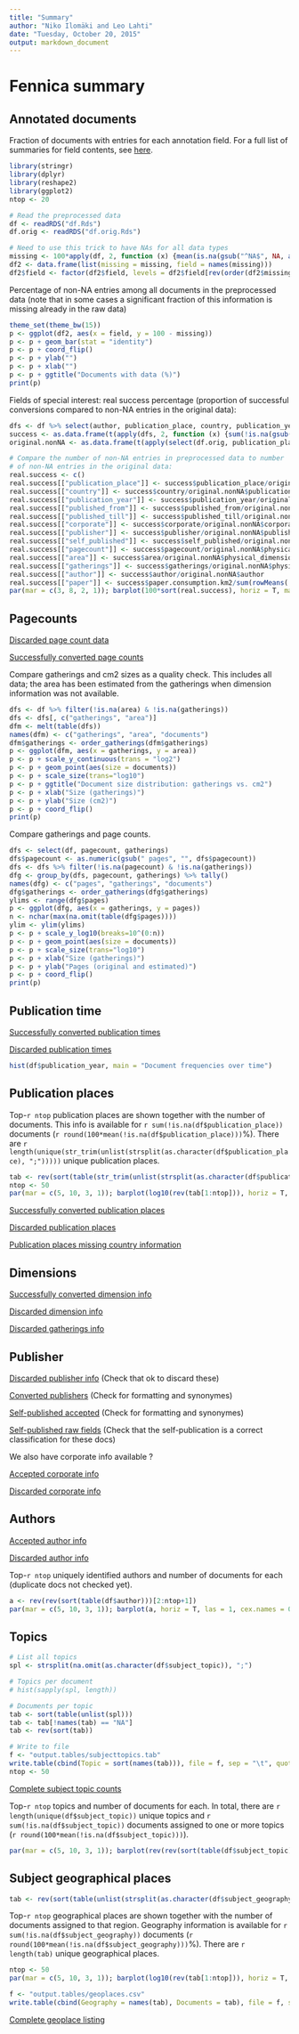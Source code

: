 ```yaml
---
title: "Summary"
author: "Niko Ilomäki and Leo Lahti"
date: "Tuesday, October 20, 2015"
output: markdown_document
---
```


# Fennica summary

## Annotated documents

Fraction of documents with entries for each annotation field. For a full list of summaries for field contents, see [here](https://github.com/rOpenGov/fennica/tree/master/inst/examples/output.tables).

```r

library(stringr)
library(dplyr)
library(reshape2)
library(ggplot2)
ntop <- 20

# Read the preprocessed data
df <- readRDS("df.Rds")
df.orig <- readRDS("df.orig.Rds")

# Need to use this trick to have NAs for all data types
missing <- 100*apply(df, 2, function (x) {mean(is.na(gsub("^NA$", NA, as.character(x))))})
df2 <- data.frame(list(missing = missing, field = names(missing)))
df2$field <- factor(df2$field, levels = df2$field[rev(order(df2$missing))])
```

Percentage of non-NA entries among all documents in the preprocessed data (note that in some cases a significant fraction of this information is missing already in the raw data)

```r
theme_set(theme_bw(15))
p <- ggplot(df2, aes(x = field, y = 100 - missing))
p <- p + geom_bar(stat = "identity")
p <- p + coord_flip()
p <- p + ylab("")
p <- p + xlab("")
p <- p + ggtitle("Documents with data (%)")
print(p)
```


Fields of special interest: real success percentage (proportion of successful conversions compared to non-NA entries in the original data):

```r
dfs <- df %>% select(author, publication_place, country, publication_year, published_from, published_till, corporate, area, pagecount, gatherings, width, height, paper.consumption.km2, publisher)
success <- as.data.frame(t(apply(dfs, 2, function (x) {sum(!is.na(gsub("^NA$", NA, as.character(x))))})))
original.nonNA <- as.data.frame(t(apply(select(df.orig, publication_place, publication_time, corporate, physical_extent, physical_dimension, publisher, author_name), 2, function (x) {sum(!is.na(gsub("^NA$", NA, as.character(x))))})))

# Compare the number of non-NA entries in preprocessed data to number
# of non-NA entries in the original data:
real.success <- c()
real.success[["publication_place"]] <- success$publication_place/original.nonNA$publication_place
real.success[["country"]] <- success$country/original.nonNA$publication_place
real.success[["publication_year"]] <- success$publication_year/original.nonNA$publication_time
real.success[["published_from"]] <- success$published_from/original.nonNA$publication_time
real.success[["published_till"]] <- success$published_till/original.nonNA$publication_time
real.success[["corporate"]] <- success$corporate/original.nonNA$corporate
real.success[["publisher"]] <- success$publisher/original.nonNA$publisher
real.success[["self_published"]] <- success$self_published/original.nonNA$publisher
real.success[["pagecount"]] <- success$pagecount/original.nonNA$physical_extent
real.success[["area"]] <- success$area/original.nonNA$physical_dimension
real.success[["gatherings"]] <- success$gatherings/original.nonNA$physical_dimension
real.success[["author"]] <- success$author/original.nonNA$author
real.success[["paper"]] <- success$paper.consumption.km2/sum(rowMeans(!is.na(df.orig[, c("physical_extent", "physical_dimension")])) == 1)
par(mar = c(3, 8, 2, 1)); barplot(100*sort(real.success), horiz = T, main = "Real success rate (selected fields)", las = 1, xlim = c(0, 100), xlab = "Success rate (%)")
```

## Pagecounts

[Discarded page count data](https://github.com/rOpenGov/fennica/blob/master/inst/examples/output.tables/pagecount_discarded.csv)

[Successfully converted page counts](https://github.com/rOpenGov/fennica/blob/master/inst/examples/output.tables/pagecount_conversion.csv)

Compare gatherings and cm2 sizes as a quality check. This includes all data; the area has been estimated from the gatherings when dimension information was not available.

```r
dfs <- df %>% filter(!is.na(area) & !is.na(gatherings))
dfs <- dfs[, c("gatherings", "area")]
dfm <- melt(table(dfs))
names(dfm) <- c("gatherings", "area", "documents")
dfm$gatherings <- order_gatherings(dfm$gatherings)
p <- ggplot(dfm, aes(x = gatherings, y = area)) 
p <- p + scale_y_continuous(trans = "log2")
p <- p + geom_point(aes(size = documents))
p <- p + scale_size(trans="log10")
p <- p + ggtitle("Document size distribution: gatherings vs. cm2")
p <- p + xlab("Size (gatherings)")
p <- p + ylab("Size (cm2)")
p <- p + coord_flip()
print(p)
```

Compare gatherings and page counts. 

```r
dfs <- select(df, pagecount, gatherings) 
dfs$pagecount <- as.numeric(gsub(" pages", "", dfs$pagecount))
dfs <- dfs %>% filter(!is.na(pagecount) & !is.na(gatherings))
dfg <- group_by(dfs, pagecount, gatherings) %>% tally()
names(dfg) <- c("pages", "gatherings", "documents")
dfg$gatherings <- order_gatherings(dfg$gatherings)
ylims <- range(dfg$pages)
p <- ggplot(dfg, aes(x = gatherings, y = pages)) 
n <- nchar(max(na.omit(table(dfg$pages))))
ylim <- ylim(ylims)
p <- p + scale_y_log10(breaks=10^(0:n))
p <- p + geom_point(aes(size = documents))
p <- p + scale_size(trans="log10")
p <- p + xlab("Size (gatherings)")
p <- p + ylab("Pages (original and estimated)")
p <- p + coord_flip()
print(p)
```

## Publication time

[Successfully converted publication times](output.tables/publication-time-accepted.csv)

[Discarded publication times](output.tables/publication-time-discarded.csv)

```r
hist(df$publication_year, main = "Document frequencies over time")
```

## Publication places

Top-`r ntop` publication places are shown together with the number of documents. This info is available for `r sum(!is.na(df$publication_place))` documents (`r round(100*mean(!is.na(df$publication_place)))`%). There are `r length(unique(str_trim(unlist(strsplit(as.character(df$publication_place), ";")))))` unique publication places.

```r
tab <- rev(sort(table(str_trim(unlist(strsplit(as.character(df$publication_place), ";"))))))
ntop <- 50
par(mar = c(5, 10, 3, 1)); barplot(log10(rev(tab[1:ntop])), horiz = T, las = 1, cex.names = 0.8, xlab = "Documents (log10)", main = "Most common publication places")
```

[Successfully converted publication places](https://github.com/rOpenGov/fennica/blob/master/inst/examples/output.tables/publication_place_accepted.csv)

[Discarded publication places](https://github.com/rOpenGov/fennica/blob/master/inst/examples/output.tables/publication_place_discarded.csv)

[Publication places missing country information](https://github.com/rOpenGov/fennica/blob/master/inst/examples/output.tables/publication_place_missingcountry.csv)



## Dimensions

[Successfully converted dimension info](https://github.com/rOpenGov/fennica/blob/master/inst/examples/output.tables/accepted_dimensions.csv)

[Discarded dimension info](https://github.com/rOpenGov/fennica/blob/master/inst/examples/output.tables/missing_dimensions.csv)

[Discarded gatherings info](https://github.com/rOpenGov/fennica/blob/master/inst/examples/output.tables/missing_gatherings.csv)


## Publisher 

[Discarded publisher info](https://github.com/rOpenGov/fennica/blob/master/inst/examples/output.tables/publisher_discarded.csv) (Check that ok to discard these)

[Converted publishers](https://github.com/rOpenGov/fennica/blob/master/inst/examples/output.tables/publisher_accepted.csv) (Check for formatting and synonymes)

[Self-published accepted](https://github.com/rOpenGov/fennica/blob/master/inst/examples/output.tables/self_published_accepted.csv) (Check for formatting and synonymes)

[Self-published raw fields](https://github.com/rOpenGov/fennica/blob/master/inst/examples/output.tables/self_published_rawfields.csv) (Check that the self-publication is a correct classification for these docs)



We also have corporate info available ?

[Accepted corporate info](https://github.com/rOpenGov/fennica/blob/master/inst/examples/output.tables/corporate_accepted.csv)

[Discarded corporate info](https://github.com/rOpenGov/fennica/blob/master/inst/examples/output.tables/corporate_discarded.csv)


## Authors

[Accepted author info](https://github.com/rOpenGov/fennica/blob/master/inst/examples/output.tables/author_accepted.csv)

[Discarded author info](https://github.com/rOpenGov/fennica/blob/master/inst/examples/output.tables/author_discarded.csv)

Top-`r ntop` uniquely identified authors and number of documents for each (duplicate docs not checked yet).

```r
a <- rev(rev(sort(table(df$author)))[2:ntop+1])
par(mar = c(5, 10, 3, 1)); barplot(a, horiz = T, las = 1, cex.names = 0.8, xlab = "Documents", main = "Top authors")
```


## Topics

```r
# List all topics
spl <- strsplit(na.omit(as.character(df$subject_topic)), ";")

# Topics per document
# hist(sapply(spl, length))

# Documents per topic
tab <- sort(table(unlist(spl)))
tab <- tab[!names(tab) == "NA"]
tab <- rev(sort(tab)) 
```


```r
# Write to file
f <- "output.tables/subjecttopics.tab"
write.table(cbind(Topic = sort(names(tab))), file = f, sep = "\t", quote = F, row.names = F)
ntop <- 50
```

[Complete subject topic counts](https://github.com/rOpenGov/fennica/blob/master/inst/examples/output.tables/subjecttopics.tab)

Top-`r ntop` topics and number of documents for each. In total, there are `r length(unique(df$subject_topic))` unique topics and `r sum(!is.na(df$subject_topic))` documents assigned to one or more topics (`r round(100*mean(!is.na(df$subject_topic)))`).

```r
par(mar = c(5, 10, 3, 1)); barplot(rev(rev(sort(table(df$subject_topic)))[1:ntop]), horiz = T, las = 1, cex.names = 0.8, xlab = "Documents", main = "Most common topics")
```


## Subject geographical places

```r
tab <- rev(sort(table(unlist(strsplit(as.character(df$subject_geography), ";")))))
```

Top-`r ntop` geographical places are shown together with the number of documents assigned to that region. Geography information is available for `r sum(!is.na(df$subject_geography))` documents (`r round(100*mean(!is.na(df$subject_geography)))`%). There are `r length(tab)` unique geographical places.

```r
ntop <- 50
par(mar = c(5, 10, 3, 1)); barplot(log10(rev(tab[1:ntop])), horiz = T, las = 1, cex.names = 0.8, xlab = "Documents (log10)", main = "Most common geographic places")
```

```r
f <- "output.tables/geoplaces.csv"
write.table(cbind(Geography = names(tab), Documents = tab), file = f, sep = "|", quote = F, row.names = F)
```

[Complete geoplace listing](https://github.com/rOpenGov/fennica/blob/master/inst/examples/output.tables/geoplaces.csv)